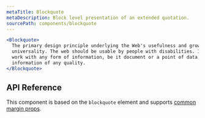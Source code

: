 ```yaml
---
metaTitle: Blockquote
metaDescription: Block level presentation of an extended quotation.
sourcePath: components/blockquote
---
```


```jsx live=true
<Blockquote>
  The primary design principle underlying the Web's usefulness and growth is
  universality. The web should be usable by people with disabilities. It must
  work with any form of information, be it document or a point of data, and
  information of any quality.
</Blockquote>
```

## API Reference

This component is based on the `blockquote` element and supports [common margin props](/themes/docs/theme/layout#margin-props).

<ThemesPropsTable name="blockquote" />
